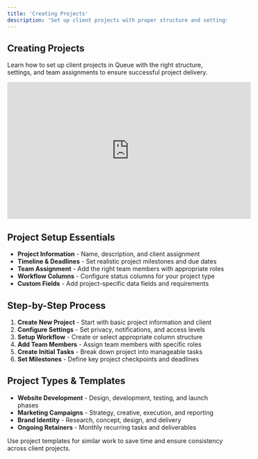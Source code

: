 ```yaml
---
title: 'Creating Projects'
description: 'Set up client projects with proper structure and settings for successful delivery'
---
```


## Creating Projects

Learn how to set up client projects in Queue with the right structure, settings, and team assignments to ensure successful project delivery.

<iframe
  width="560"
  height="315"
  src="https://www.youtube.com/embed/YOUR_VIDEO_ID"
  title="Creating Projects in Queue"
  frameborder="0"
  allow="accelerometer; autoplay; clipboard-write; encrypted-media; gyroscope; picture-in-picture"
  allowfullscreen
></iframe>

## Project Setup Essentials

- **Project Information** - Name, description, and client assignment
- **Timeline & Deadlines** - Set realistic project milestones and due dates
- **Team Assignment** - Add the right team members with appropriate roles
- **Workflow Columns** - Configure status columns for your project type
- **Custom Fields** - Add project-specific data fields and requirements

## Step-by-Step Process

1. **Create New Project** - Start with basic project information and client
2. **Configure Settings** - Set privacy, notifications, and access levels
3. **Setup Workflow** - Create or select appropriate column structure
4. **Add Team Members** - Assign team members with specific roles
5. **Create Initial Tasks** - Break down project into manageable tasks
6. **Set Milestones** - Define key project checkpoints and deadlines

## Project Types & Templates

- **Website Development** - Design, development, testing, and launch phases
- **Marketing Campaigns** - Strategy, creative, execution, and reporting
- **Brand Identity** - Research, concept, design, and delivery
- **Ongoing Retainers** - Monthly recurring tasks and deliverables

<Tip>
  Use project templates for similar work to save time and ensure consistency across client projects.
</Tip>